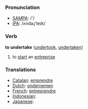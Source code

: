 === Pronunciation ===
*[[w:SAMPA|SAMPA]]: /'/
*[[w:IPA|IPA]]: /ʌndəɻ'teɪk/

=== Verb ===

'''to undertake''' ([[undertook]], [[undertaken]])

# to [[start]] an [[entreprise]]

=== Translations ===
*[[Catalan]]: [[emprendre]]
*[[Dutch]]: [[ondernemen]]
*[[French]]: [[entreprendre]]
*[[Indonesian]]: [[]]
*[[Japanese]]: [[]]
